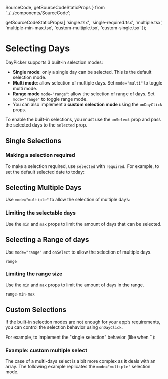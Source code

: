   SourceCode,
  getSourceCodeStaticProps
} from '../../components/SourceCode';



  getSourceCodeStaticProps([
    'single.tsx',
    'single-required.tsx',
    'multiple.tsx',
    'multiple-min-max.tsx',
    'custom-multiple.tsx',
    'custom-single.tsx'
  ]);

# Selecting Days

DayPicker supports 3 built-in selection modes:

- **Single mode**: only a single day can be selected. This is the default selection mode.
- **Multi mode**: allow selection of multiple days. Set `mode="multi"` to toggle multi mode.
- **Range mode** `mode="range"`: allow the selection of range of days. Set `mode="range"` to toggle range mode.
- You can also implement a **custom selection mode** using the `onDayClick` props.

To enable the built-in selections, you must use the `onSelect` prop and pass the selected days to the `selected` prop.

## Single Selections

<SourceCode source="single.tsx" />

<RenderingBox>
  <Single />
</RenderingBox>

### Making a selection required

To make a selection required, use `selected` with `required`. For example, to set the default selected date to today:

<SourceCode source="single-required.tsx" />

<RenderingBox>
  <SingleRequired />
</RenderingBox>

## Selecting Multiple Days

Use `mode="multiple"` to allow the selection of multiple days:

<SourceCode source="multiple.tsx" />

<RenderingBox>
  <Multiple />
</RenderingBox>

### Limiting the selectable days

Use the `min` and `max` props to limit the amount of days that can be selected.

<SourceCode source="multiple-min-max.tsx" />

<RenderingBox>
  <MultipleMinMax />
</RenderingBox>

## Selecting a Range of days

Use `mode="range"` and `onSelect` to allow the selection of multiple days.

```include-example
range
```

### Limiting the range size

Use the `min` and `max` props to limit the amount of days in the range.

```include-example
range-min-max
```

## Custom Selections

If the built-in selection modes are not enough for your app’s requirements, you can control the selection behavior using `onDayClick`.

For example, to implement the "single selection" behavior (like when ``):

<SourceCode source="custom-single.tsx" />

<RenderingBox>
  <CustomSingle />
</RenderingBox>

### Example: custom multiple select

The case of a multi-days select is a bit more complex as it deals with an array. The following example replicates the `mode="multiple"`
selection mode.

<SourceCode source="custom-multiple.tsx" />

<RenderingBox>
  <CustomMultiple />
</RenderingBox>
